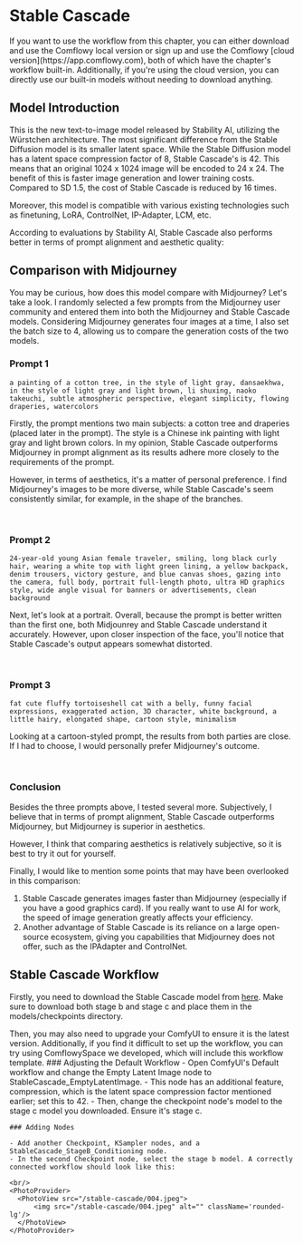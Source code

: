 
# Stable Cascade

<Callout type="warning" emoji="⚠️">
  If you want to use the workflow from this chapter, you can either download and use the Comflowy local version or sign up and use the Comflowy [cloud version](https://app.comflowy.com), both of which have the chapter's workflow built-in. Additionally, if you're using the cloud version, you can directly use our built-in models without needing to download anything.
</Callout>

## Model Introduction

This is the new text-to-image model released by Stability AI, utilizing the Würstchen architecture. The most significant difference from the Stable Diffusion model is its smaller latent space. While the Stable Diffusion model has a latent space compression factor of 8, Stable Cascade's is 42. This means that an original 1024 x 1024 image will be encoded to 24 x 24. The benefit of this is faster image generation and lower training costs. Compared to SD 1.5, the cost of Stable Cascade is reduced by 16 times.

Moreover, this model is compatible with various existing technologies such as finetuning, LoRA, ControlNet, IP-Adapter, LCM, etc.

According to evaluations by Stability AI, Stable Cascade also performs better in terms of prompt alignment and aesthetic quality:
<br/>
<PhotoProvider>
  <PhotoView src="/stable-cascade/005.png">
      <img src="/stable-cascade/005.png" alt="" className='rounded-lg'/>
  </PhotoView>
</PhotoProvider>

## Comparison with Midjourney

You may be curious, how does this model compare with Midjourney? Let's take a look. I randomly selected a few prompts from the Midjourney user community and entered them into both the Midjourney and Stable Cascade models.
Considering Midjourney generates four images at a time, I also set the batch size to 4, allowing us to compare the generation costs of the two models.

### Prompt 1

```text filename="prompt" copy
a painting of a cotton tree, in the style of light gray, dansaekhwa, in the style of light gray and light brown, li shuxing, naoko takeuchi, subtle atmospheric perspective, elegant simplicity, flowing draperies, watercolors
```

Firstly, the prompt mentions two main subjects: a cotton tree and draperies (placed later in the prompt). The style is a Chinese ink painting with light gray and light brown colors.
In my opinion, Stable Cascade outperforms Midjourney in prompt alignment as its results adhere more closely to the requirements of the prompt.

However, in terms of aesthetics, it's a matter of personal preference. I find Midjourney's images to be more diverse, while Stable Cascade's seem consistently similar, for example, in the shape of the branches.

<br/>
<PhotoProvider>
  <PhotoView src="/stable-cascade/001.png">
      <img src="/stable-cascade/001.png" alt="" className='rounded-lg'/>
  </PhotoView>
</PhotoProvider>

### Prompt 2

```text filename="prompt" copy
24-year-old young Asian female traveler, smiling, long black curly hair, wearing a white top with light green lining, a yellow backpack, denim trousers, victory gesture, and blue canvas shoes, gazing into the camera, full body, portrait full-length photo, ultra HD graphics style, wide angle visual for banners or advertisements, clean background
```

Next, let's look at a portrait. Overall, because the prompt is better written than the first one, both Midjounrey and Stable Cascade understand it accurately. However, upon closer inspection of the face, you'll notice that Stable Cascade's output appears somewhat distorted.

<br/>
<PhotoProvider>
  <PhotoView src="/stable-cascade/002.png">
      <img src="/stable-cascade/002.png" alt="" className='rounded-lg'/>
  </PhotoView>
</PhotoProvider>

### Prompt 3

```text filename="prompt" copy
fat cute fluffy tortoiseshell cat with a belly, funny facial expressions, exaggerated action, 3D character, white background, a little hairy, elongated shape, cartoon style, minimalism
```

Looking at a cartoon-styled prompt, the results from both parties are close. If I had to choose, I would personally prefer Midjourney's outcome.

<br/>
<PhotoProvider>
  <PhotoView src="/stable-cascade/003.png">
      <img src="/stable-cascade/003.png" alt="" className='rounded-lg'/>
  </PhotoView>
</PhotoProvider>

### Conclusion

Besides the three prompts above, I tested several more. Subjectively, I believe that in terms of prompt alignment, Stable Cascade outperforms Midjourney, but Midjourney is superior in aesthetics.

However, I think that comparing aesthetics is relatively subjective, so it is best to try it out for yourself.

Finally, I would like to mention some points that may have been overlooked in this comparison:

1. Stable Cascade generates images faster than Midjourney (especially if you have a good graphics card). If you really want to use AI for work, the speed of image generation greatly affects your efficiency.
2. Another advantage of Stable Cascade is its reliance on a large open-source ecosystem, giving you capabilities that Midjourney does not offer, such as the IPAdapter and ControlNet.

## Stable Cascade Workflow

Firstly, you need to download the Stable Cascade model from [here](https://huggingface.co/stabilityai/stable-cascade/tree/main/comfyui_checkpoints). Make sure to download both stage b and stage c and place them in the models/checkpoints directory.

Then, you may also need to upgrade your ComfyUI to ensure it is the latest version. Additionally, if you find it difficult to set up the workflow, you can try using ComflowySpace we developed, which will include this workflow template.
  <Steps>
    ### Adjusting the Default Workflow
    - Open ComfyUI's Default workflow and change the Empty Latent Image node to StableCascade_EmptyLatentImage.
    - This node has an additional feature, compression, which is the latent space compression factor mentioned earlier; set this to 42.
    - Then, change the checkpoint node's model to the stage c model you downloaded. Ensure it's stage c.

    ### Adding Nodes

    - Add another Checkpoint, KSampler nodes, and a StableCascade_StageB_Conditioning node.
    - In the second Checkpoint node, select the stage b model. A correctly connected workflow should look like this:

    <br/>
    <PhotoProvider>
      <PhotoView src="/stable-cascade/004.jpeg">
          <img src="/stable-cascade/004.jpeg" alt="" className='rounded-lg'/>
      </PhotoView>
    </PhotoProvider>
  </Steps>

<Subscribe />